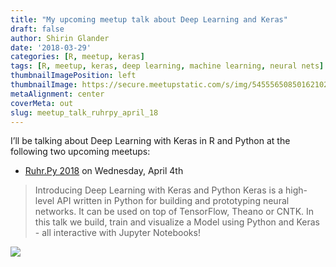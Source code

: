 ```yaml
---
title: "My upcoming meetup talk about Deep Learning and Keras"
draft: false
author: Shirin Glander
date: '2018-03-29'
categories: [R, meetup, keras]
tags: [R, meetup, keras, deep learning, machine learning, neural nets]
thumbnailImagePosition: left
thumbnailImage: https://secure.meetupstatic.com/s/img/5455565085016210254/logo/svg/logo--script.svg
metaAlignment: center
coverMeta: out
slug: meetup_talk_ruhrpy_april_18
---
```


I'll be talking about Deep Learning with Keras in R and Python at the following two upcoming meetups:

- [Ruhr.Py 2018](https://www.meetup.com/Ruhr-py/events/248093628/) on Wednesday, April 4th

> Introducing Deep Learning with Keras and Python
Keras is a high-level API written in Python for building and prototyping neural networks. It can be used on top of TensorFlow, Theano or CNTK. In this talk we build, train and visualize a Model using Python and Keras - all interactive with Jupyter Notebooks!

![](https://secure.meetupstatic.com/s/img/5455565085016210254/logo/svg/logo--script.svg)